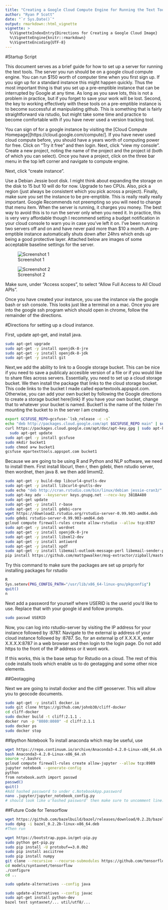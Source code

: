 ```yaml
---
title: "Creating a Google Cloud Compute Engine for Running the Text Tools"
author: "Ryan P Scott"
date: "`r Sys.Date()`"
output: rmarkdown::html_vignette
vignette: >
  %\VignetteIndexEntry{Directions for Creating a Google Cloud Image}
  %\VignetteEngine{knitr::rmarkdown}
  %\VignetteEncoding{UTF-8}
---
```


#Startup Script

This document serves as a brief guide for how to set up a server for running the text tools. The server you run should be on a google cloud compute engine. You can run $150 worth of computer time when you first sign up. If you sign up for a standard instance this might happen quickly. Thus the most important thing is that you set up a pre-emptible instance that can be interrupted by Google at any time. As long as you save lots, this is not a problem in practice, but if you forget to save your work will be lost. Second, the key to working effectively with these tools on a pre-emptible instance is to become successful at manipulating github. This is something that is fairly straightforward via rstudio, but might take some time and practice to become comfortable with if you have never used a version tracking tool. 

You can sign of for a google instance by visiting the [Cloud Compute Homepage][https://cloud.google.com/compute/]. If you have never used cloud compute before, you should have a years worth of computing power for free. Click on "Try it free" and then login. Next, click "view my console". Create a new project, noting the name of the project and the project id (both of which you can select). Once you have a project, click on the three bar menu in the top left corner and navigate to compute engine. 

Next, click "create instance".

Use a Debian Jessie boot disk. I might think about expanding the storage on the disk to 15 but 10 will do for now. Upgrade to two CPUs. Also, pick a region (just always be consistent which you pick across a project). Finally, make sure you set the instance to be pre-emptible. This is really really really important. Google Recommends not preempting so you will need to change that menu item. When the server is running, it charges you money. The best way to avoid this is to run the server only when you need it. In practice, this is very very affordable though I recommend setting a budget notification in your cloud console to warn you in case you've left it on. I've been running two servers off and on and have never paid more than $10 a month. A pre-emptible instance automatically shuts down after 24hrs which ends up being a good protective layer. Attached below are images of some acceptable baseline settings for the server.

![Screenshot 1](Figures/Screenshot 2016-12-15 at 8.30.55 AM.png)

![Screenshot 2](Figures/Screenshot 2017-01-04 at 8.15.51 AM.png)

Make sure, under "Access scopes", to select "Allow Full Access to All Cloud APIs".

Once you have created your instance, you use the instance via the google bash or ssh console. This looks just like a terminal on a mac. Once you are into the google ssh program which should open in chrome, follow the remainder of the directions.

#Directions for setting up a cloud instance.

First, update apt-get, and install java.

```bash
sudo apt-get upgrade
sudo apt-get -y install openjdk-8-jre
sudo apt-get -y install openjdk-8-jdk
sudo apt-get -y install git
```

Next,we add the ability to link to a Google storage bucket. This can be nice if you need to save a publicaly accesible version of a file or if you would like to share files across servers. Essentially, you need to set up a cloud storage bucket. We then install the package that links to the cloud storage bucket. This code links to the bucket I made called epartextools.appspot.com. Otherwise, you can add your own bucket by following the Google directions to create a storage bucket here{link} If you have your own bucket, change that to whatever your bucket is named. Bucket1 is the name of the folder I'm mounting the bucket to in the server I am creating.

```bash
export GCSFUSE_REPO=gcsfuse-`lsb_release -c -s`
echo "deb http://packages.cloud.google.com/apt $GCSFUSE_REPO main" | sudo tee /etc/apt/sources.list.d/gcsfuse.list
curl https://packages.cloud.google.com/apt/doc/apt-key.gpg | sudo apt-key add -
  sudo apt-get update
sudo apt-get -y install gcsfuse
sudo mkdir bucket1
sudo chmod a+w bucket1
gcsfuse epartexttools.appspot.com bucket1
```

Because we are going to be using R and Python and NLP software, we need to install them. First install libcurl, then r, then gdebi, then rstudio server, then wordnet, then java 8. we then add limxml2. 

```bash
sudo apt-get -y build-dep libcurl4-gnutls-dev
sudo apt-get -y install libcurl4-gnutls-dev
sudo echo "deb http://cran.rstudio.com/bin/linux/debian jessie-cran3/" | sudo tee -a /etc/apt/sources.list
sudo apt-key adv --keyserver keys.gnupg.net --recv-key 381BA480
sudo apt-get update
sudo apt-get -y install r-base
sudo apt-get -y install gdebi-core
wget https://download2.rstudio.org/rstudio-server-0.99.903-amd64.deb
sudo gdebi rstudio-server-0.99.903-amd64.deb
gcloud compute firewall-rules create allow-rstudio --allow tcp:8787
sudo apt-get -y install wordnet
sudo apt-get -y install openjdk-8-jre
sudo apt-get -y install libxml2-dev
sudo apt-get -y install antiword
sudo apt-get -y install xpdf
sudo apt-get -y install libemail-outlook-message-perl libemail-sender-perl
pip install https://github.com/mattgwwalker/msg-extractor/zipball/master
```

Try this command to make sure the packages are set up proprly for installing packages for rstudio

```bash
R 
Sys.setenv(PKG_CONFIG_PATH="/usr/lib/x86_64-linux-gnu/pkgconfig")
quit()
n
```

Next add a password for yourself where USERID is the userid you'd like to use. Replace that with your google id and follow prompts.

```bash
sudo passwd USERID
```
Now, you can log into rstudio-server by visiting the IP address for your instance followed by :8787.  Navigate to the external ip address of your cloud instance followed by :8787. So, for an external ip of X.X.X.X, enter X.X.X.X:8787 in a web browser and then login to the login page. Do not add https to the front of the IP address or it wont work.

If this works, this is the base setup for Rstudio on a cloud. The rest of this code installs tools which enable us to do geotagging and some other nice elements.

##Geotagging

Next we are going to install docker and the cliff geoserver. This will allow you to geocode documents.

```bash
sudo apt-get -y install docker.io
sudo git clone https://github.com/johnb30/cliff-docker
cd cliff-docker
sudo docker build -t cliff:2.1.1 .
docker run -p "8080:8080" -d cliff:2.1.1
sudo docker ps
sudo docker stop
```

##Ipython Notebook
To install anaconda which may be useful, use
```bash
wget https://repo.continuum.io/archive/Anaconda3-4.2.0-Linux-x86_64.sh
bash Anaconda3-4.2.0-Linux-x86_64.sh 
source ~/.bashrc
gcloud compute firewall-rules create allow-jupyter --allow tcp:8989
jupyter notebook --generate-config
python
from notebook.auth import passwd
passwd()
quit()
#Add hashed password to under c.NotebookApp.password
nano .jupyter/jupyter_notebook_config.py
# should look like u'hashed password' then make sure to uncomment line.
```


##Future Code for Tensorflow
```bash
wget https://github.com/bazelbuild/bazel/releases/download/0.2.2b/bazel_0.2.2b-linux-x86_64.deb
sudo dpkg -i bazel_0.2.2b-linux-x86_64.deb
#Then run

wget https://bootstrap.pypa.io/get-pip.py
sudo python get-pip.py
sudo pip install -U protobuf==3.0.0b2
sudo pip install asciitree
sudo pip install numpy
git clone --recursive --recurse-submodules https://github.com/tensorflow/models.git
cd models/syntaxnet/tensorflow
./configure
cd ..

sudo update-alternatives --config java

sudo update-alternatives --config javac
sudo apt-get install python-dev
bazel test syntaxnet/... util/utf8/...
```


